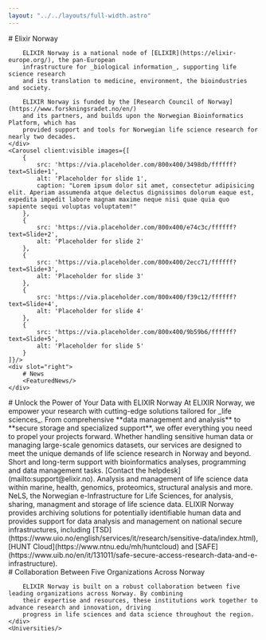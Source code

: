 ```yaml
---
layout: "../../layouts/full-width.astro"
---
```



<ThreeColumnHero>
    <div slot="left">
        # Elixir Norway

        ELIXIR Norway is a national node of [ELIXIR](https://elixir-europe.org/), the pan-European
        infrastructure for _biological information_, supporting life science research
        and its translation to medicine, environment, the bioindustries and society.

        ELIXIR Norway is funded by the [Research Council of Norway](https://www.forskningsradet.no/en/)
        and its partners, and builds upon the Norwegian Bioinformatics Platform, which has
        provided support and tools for Norwegian life science research for nearly two decades.
    </div>
    <Carousel client:visible images={[
        {
            src: 'https://via.placeholder.com/800x400/3498db/ffffff?text=Slide+1',
            alt: 'Placeholder for slide 1',
            caption: "Lorem ipsum dolor sit amet, consectetur adipisicing elit. Aperiam assumenda atque delectus dignissimos dolorum eaque est, expedita impedit labore magnam maxime neque nisi quae quia quo sapiente sequi voluptas voluptatem!"
        },
        {
            src: 'https://via.placeholder.com/800x400/e74c3c/ffffff?text=Slide+2',
            alt: 'Placeholder for slide 2'
        },
        {
            src: 'https://via.placeholder.com/800x400/2ecc71/ffffff?text=Slide+3',
            alt: 'Placeholder for slide 3'
        },
        {
            src: 'https://via.placeholder.com/800x400/f39c12/ffffff?text=Slide+4',
            alt: 'Placeholder for slide 4'
        },
        {
            src: 'https://via.placeholder.com/800x400/9b59b6/ffffff?text=Slide+5',
            alt: 'Placeholder for slide 5'
        }
    ]}/>
    <div slot="right">
        # News
        <FeaturedNews/>
    </div>
</ThreeColumnHero>

<GridFeature>
    <div slot="intro">
        # Unlock the Power of Your Data with ELIXIR Norway
        At ELIXIR Norway, we empower your research with cutting-edge solutions tailored for _life sciences_. From
        comprehensive **data management and analysis** to **secure storage and specialized support**, we offer
        everything you need to propel your projects forward. Whether handling sensitive human data or managing
        large-scale genomics datasets, our services are designed to meet the unique demands of life science research in
        Norway and beyond.
    </div>
    <TinyCardWithIconLeft title="Research Support" icon={IoMdHelpCircle}>Short and long-term support with bioinformatics
        analyses, programming and data management tasks. [Contact the
        helpdesk](mailto:support@elixir.no).</TinyCardWithIconLeft>
    <TinyCardWithIconLeft title="Services" icon={FaTools}>Analysis and management of life science data within marine,
        health, genomics, proteomics, structural analysis and more.</TinyCardWithIconLeft>
    <TinyCardWithIconLeft title="e-infrastructure" icon={FaServer}>NeLS, the Norwegian e-Infrastructure for Life
        Sciences, for analysis, sharing, managment and storage of life science data.</TinyCardWithIconLeft>
    <TinyCardWithIconLeft title="Sensitive Data" icon={FaFingerprint}>ELIXIR Norway provides archiving solutions for
        potentially identifiable human data and provides support for data analysis and management on national secure
        infrastructures, including [TSD](https://www.uio.no/english/services/it/research/sensitive-data/index.html),
        [HUNT Cloud](https://www.ntnu.edu/mh/huntcloud) and
        [SAFE](https://www.uib.no/en/it/131011/safe-secure-access-research-data-and-e-infrastructure).</TinyCardWithIconLeft>
</GridFeature>

<BasicFeature>
    <div slot="intro">
        # Collaboration Between Five Organizations Across Norway

        ELIXIR Norway is built on a robust collaboration between five leading organizations across Norway. By combining
        their expertise and resources, these institutions work together to advance research and innovation, driving
        progress in life sciences and data science throughout the region.
    </div>
    <Universities/>
</BasicFeature>

